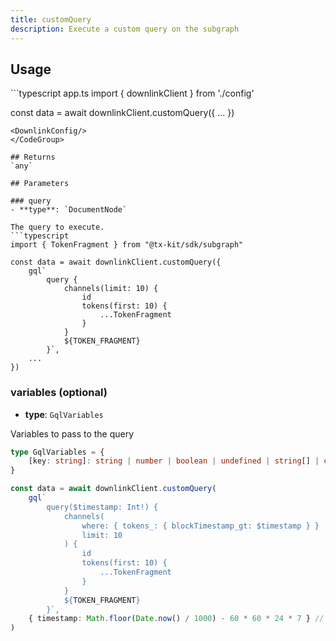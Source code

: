 ```yaml
---
title: customQuery
description: Execute a custom query on the subgraph
---
```



## Usage
<CodeGroup>
```typescript app.ts
import { downlinkClient } from './config'

const data = await downlinkClient.customQuery({ ... })
```
<DownlinkConfig/>
</CodeGroup>

## Returns
`any`

## Parameters

### query
- **type**: `DocumentNode`

The query to execute.
```typescript
import { TokenFragment } from "@tx-kit/sdk/subgraph"

const data = await downlinkClient.customQuery({
    gql`
        query {
            channels(limit: 10) {
                id
                tokens(first: 10) {
                    ...TokenFragment
                }
            }   
            ${TOKEN_FRAGMENT}
        }`,
    ...
})
```

### variables (optional)
- **type**: `GqlVariables`

Variables to pass to the query

```typescript
type GqlVariables = {
    [key: string]: string | number | boolean | undefined | string[] | object
}
```

```typescript
const data = await downlinkClient.customQuery(
    gql`
        query($timestamp: Int!) {
            channels(
                where: { tokens_: { blockTimestamp_gt: $timestamp } }
                limit: 10
            ) {
                id
                tokens(first: 10) {
                    ...TokenFragment
                }
            }   
            ${TOKEN_FRAGMENT}
        }`,
    { timestamp: Math.floor(Date.now() / 1000) - 60 * 60 * 24 * 7 } // 1 week
)
```